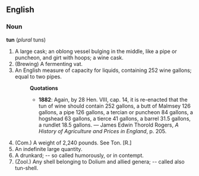 ==English==
===Noun===
'''tun''' (''plural'' tuns)

# A large cask; an oblong vessel bulging in the middle, like a pipe or puncheon, and girt with hoops; a wine cask.
# (Brewing) A fermenting vat.
# An English measure of capacity for liquids, containing 252 wine gallons; equal to two pipes.
#:'''Quotations'''
#:* '''1882''': Again, by 28 Hen. VIII, cap. 14, it is re-enacted that the tun of wine should contain 252 gallons, a butt of Malmsey 126 gallons, a pipe 126 gallons, a tercian or puncheon 84 gallons, a hogshead 63 gallons, a tierce 41 gallons, a barrel 31.5 gallons, a rundlet 18.5 gallons. &mdash; James Edwin Thorold Rogers, ''A History of Agriculture and Prices in England'', p. 205.
# (Com.) A weight of 2,240 pounds. See Ton. [R.]
# An indefinite large quantity. 
# A drunkard; -- so called humorously, or in contempt.
# (Zool.) Any shell belonging to Dolium and allied genera; -- called also tun-shell.